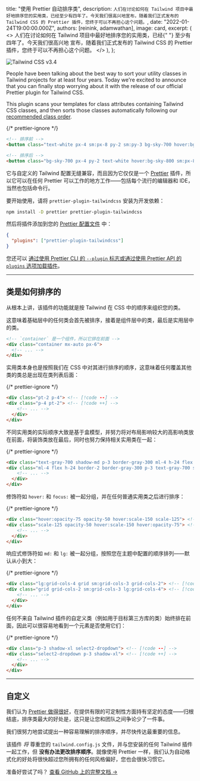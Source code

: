 
  title: "使用 Prettier 自动排序类",
  description: `人们在讨论如何在 Tailwind 项目中最好地排序您的实用类，已经至少有四年了。今天我们很高兴地宣布，随着我们正式发布的 Tailwind CSS 的 Prettier 插件，您终于可以不再担心这个问题。`,
  date: "2022-01-24T19:00:00.000Z",
  authors: [reinink, adamwathan],
  image: card,
  excerpt: (
    <>
      人们在讨论如何在 Tailwind 项目中最好地排序您的实用类，已经{" "}
      <Link href="https://github.com/tailwindlabs/discuss/issues/97">至少有四年了</Link>。今天我们很高兴地
      宣布，随着我们正式发布的 Tailwind CSS 的 <Link href="https://github.com/tailwindlabs/prettier-plugin-tailwindcss">Prettier 插件</Link>，您终于可以不再担心这个问题。
    </>
  ),
};

<Link href="https://github.com/tailwindlabs/prettier-plugin-tailwindcss">
  <Image alt="Tailwind CSS v3.4" src={banner} />
</Link>

People have been talking about the best way to sort your utility classes in Tailwind projects for <Link href="https://github.com/tailwindlabs/discuss/issues/97">at least four years</Link>. Today we're excited to announce that you can finally stop worrying about it with the release of our official <Link href="https://github.com/tailwindlabs/prettier-plugin-tailwindcss">Prettier plugin for Tailwind CSS</Link>.

This plugin scans your templates for class attributes containing Tailwind CSS classes, and then sorts those classes automatically following our [recommended class order](#how-classes-are-sorted).

{/* prettier-ignore */}
```html {{ filename: 'HTML' }}
<!-- 排序前 -->
<button class="text-white px-4 sm:px-8 py-2 sm:py-3 bg-sky-700 hover:bg-sky-800">...</button>

<!-- 排序后 -->
<button class="bg-sky-700 px-4 py-2 text-white hover:bg-sky-800 sm:px-8 sm:py-3">...</button>
```

它与自定义的 Tailwind 配置无缝兼容，而且因为它仅仅是一个 [Prettier](https://prettier.io/) 插件，所以它可以在任何 Prettier 可以工作的地方工作——包括每个流行的编辑器和 IDE，当然也包括命令行。

要开始使用，请将 `prettier-plugin-tailwindcss` 安装为开发依赖：

```sh {{ filename: 'Terminal' }}
npm install -D prettier prettier-plugin-tailwindcss
```

然后将插件添加到您的 [Prettier 配置文件](https://prettier.io/docs/en/configuration) 中：

```json {{ filename: '.prettierrc' }}
{
  "plugins": ["prettier-plugin-tailwindcss"]
}
```

您还可以 [通过使用 Prettier CLI 的 `--plugin` 标志或通过使用 Prettier API 的 `plugins` 选项加载插件](https://prettier.io/docs/en/plugins.html#using-plugins)。

---

## 类是如何排序的

从根本上讲，该插件的功能就是按 Tailwind 在 CSS 中的顺序来组织您的类。

这意味着基础层中的任何类会首先被排序，接着是组件层中的类，最后是实用层中的类。

```html
<!-- `container` 是一个组件，所以它排在前面 -->
<div class="container mx-auto px-6">
  <!-- ... -->
</div>
```

实用类本身也是按照我们在 CSS 中对其进行排序的顺序，这意味着任何覆盖其他类的类总是出现在类列表后面：

{/* prettier-ignore */}
```html
<div class="pt-2 p-4"> <!-- [!code --] -->
<div class="p-4 pt-2"> <!-- [!code ++] -->
    <!-- ... -->
  </div>
</div>
```

不同实用类的实际顺序大致是基于盒模型，并努力将对布局影响较大的高影响类放在前面，将装饰类放在最后，同时也努力保持相关实用类在一起：

{/* prettier-ignore */}
```html
<div class="text-gray-700 shadow-md p-3 border-gray-300 ml-4 h-24 flex border-2"> <!-- [!code --] -->
<div class="ml-4 flex h-24 border-2 border-gray-300 p-3 text-gray-700 shadow-md"> <!-- [!code ++] -->
    <!-- ... -->
  </div>
</div>
```

修饰符如 `hover:` 和 `focus:` 被一起分组，并在任何普通实用类之后进行排序：

{/* prettier-ignore */}
```html
<div class="hover:opacity-75 opacity-50 hover:scale-150 scale-125"> <!-- [!code --] -->
<div class="scale-125 opacity-50 hover:scale-150 hover:opacity-75"> <!-- [!code ++] -->
    <!-- ... -->
  </div>
</div>
```

响应式修饰符如 `md:` 和 `lg:` 被一起分组，按照您在主题中配置的顺序排列——默认从小到大：

{/* prettier-ignore */}
```html
<div class="lg:grid-cols-4 grid sm:grid-cols-3 grid-cols-2"> <!-- [!code --] -->
<div class="grid grid-cols-2 sm:grid-cols-3 lg:grid-cols-4"> <!-- [!code ++] -->
    <!-- ... -->
  </div>
</div>
```

任何不来自 Tailwind 插件的自定义类（例如用于目标第三方库的类）始终排在前面，因此可以很容易地看到一个元素是否使用它们：

{/* prettier-ignore */}
```html
<div class="p-3 shadow-xl select2-dropdown"> <!-- [!code --] -->
<div class="select2-dropdown p-3 shadow-xl"> <!-- [!code ++] -->
    <!-- ... -->
  </div>
</div>
```

---

## 自定义

我们认为 [Prettier 做得很好](https://prettier.io/docs/en/option-philosophy.html)，在提供有限的可定制性方面持有坚定的态度——归根结底，排序类最大的好处是，这只是让您和团队之间争论少了一件事。

我们很努力地尝试提出一种容易理解的排序顺序，并尽快传达最重要的信息。

该插件 _将_ 尊重您的 `tailwind.config.js` 文件，并与您安装的任何 Tailwind 插件一起工作，但 **没有办法更改排序顺序**。就像使用 Prettier 一样，我们认为自动格式化的好处将很快超过您所拥有的任何风格偏好，您也会很快习惯它。

准备好尝试了吗？ <a href="https://github.com/tailwindlabs/prettier-plugin-tailwindcss">查看 GitHub 上的完整文档 →</a>
